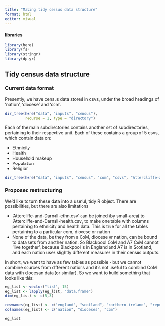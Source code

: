 ```yaml
---
title: "Making tidy census data structure"
format: html
editor: visual
---
```


#### libraries

```r
library(here)
library(fs)
library(stringr)
library(dplyr)
```

## Tidy census data structure

### Current data format

Presently, we have census data stored in csvs, under the broad headings of 'nation', 'diocese' and 'com'.

```r
dir_tree(here("data", "inputs", "census"),
         recurse = 1, type = "directory")
```

Each of the main subdirectories contains another set of subdirectories, pertaining to their respective unit. Each of these contains a group of 5 csvs, which contain data on:

-   Ethnicity
-   Health
-   Household makeup
-   Population
-   Religion

```r
dir_tree(here("data", "inputs", "census", "com", "csvs", "Attercliffe-and-Darnall"))
```

### Proposed restructuring

We'd like to turn these data into a useful, tidy R object. There are possibilities, but there are also limitations

-   'Attercliffe-and-Darnall-ethn.csv' can be joined (by small-area) to 'Attercliffe-and-Darnall-health.csv', to make one table with columns pertaining to ethnicity and health data. This is true for all the tables pertaining to a particular com, diocese or nation
-   None of the data, be they from a CoM, diocese or nation, can be bound to data sets from another nation. So Blackpool CoM and A7 CoM cannot 'live together', because Blackpool is in England and A7 is in Scotland, and each nation uses slightly different measures in their census outputs.

In short, we want to have as few tables as possible - but we cannot combine sources from different nations and it's not useful to combind CoM data with diocesan data (or similar). So we want to build something that looks like this:

```r
eg_list <- vector("list", 15)
eg_list <- lapply(eg_list, "data.frame")
dim(eg_list) <- c(5,3)

rownames(eg_list) <- c("england", "scotland", "northern-ireland", "republic-of-ireland", "wales")
colnames(eg_list) <- c("nation", "dioceses", "com")

eg_list


```
